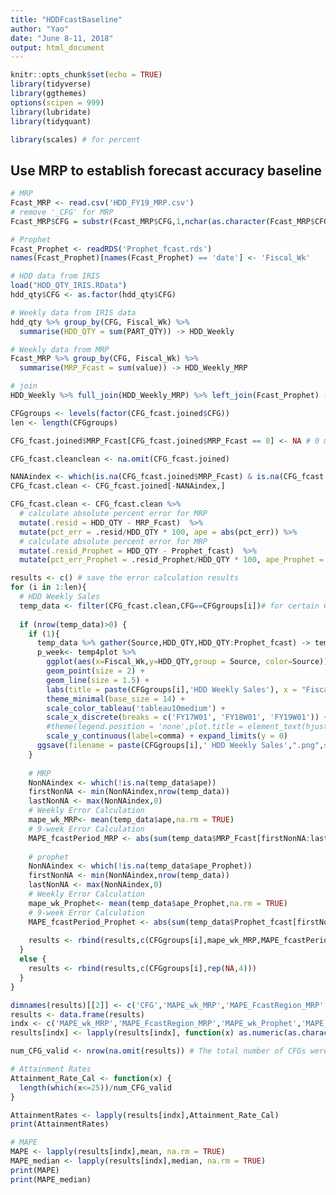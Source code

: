 ---
title: "HDDFcastBaseline"
author: "Yao"
date: "June 8-11, 2018"
output: html_document
---

```{r setup, include=FALSE}
knitr::opts_chunk$set(echo = TRUE)
library(tidyverse)
library(ggthemes)
options(scipen = 999)
library(lubridate)
library(tidyquant)

library(scales) # for percent
```

## Use MRP to establish forecast accuracy baseline

```{r load the data}
# MRP
Fcast_MRP <- read.csv('HDD_FY19_MRP.csv') 
# remove '_CFG' for MRP
Fcast_MRP$CFG = substr(Fcast_MRP$CFG,1,nchar(as.character(Fcast_MRP$CFG))-4)

# Prophet
Fcast_Prophet <- readRDS('Prophet_fcast.rds')
names(Fcast_Prophet)[names(Fcast_Prophet) == 'date'] <- 'Fiscal_Wk'

# HDD data from IRIS
load("HDD_QTY_IRIS.RData")
hdd_qty$CFG <- as.factor(hdd_qty$CFG)
```

```{r Match CFG names}
# Weekly data from IRIS data
hdd_qty %>% group_by(CFG, Fiscal_Wk) %>%
  summarise(HDD_QTY = sum(PART_QTY)) -> HDD_Weekly

# Weekly data from MRP
Fcast_MRP %>% group_by(CFG, Fiscal_Wk) %>%
  summarise(MRP_Fcast = sum(value)) -> HDD_Weekly_MRP

# join
HDD_Weekly %>% full_join(HDD_Weekly_MRP) %>% left_join(Fcast_Prophet) -> CFG_fcast.joined
```

```{r Visualize HDD_QTY and Forecast MRP}
CFGgroups <- levels(factor(CFG_fcast.joined$CFG))
len <- length(CFGgroups)

CFG_fcast.joined$MRP_Fcast[CFG_fcast.joined$MRP_Fcast == 0] <- NA # 0 means no forecast

CFG_fcast.cleanclean <- na.omit(CFG_fcast.joined)

NANAindex <- which(is.na(CFG_fcast.joined$MRP_Fcast) & is.na(CFG_fcast.joined$Prophet_fcast) & is.na(CFG_fcast.joined$HDD_QTY))
CFG_fcast.clean <- CFG_fcast.joined[-NANAindex,]

CFG_fcast.clean <- CFG_fcast.clean %>%
  # calculate absolute percent error for MRP
  mutate(.resid = HDD_QTY - MRP_Fcast)  %>%
  mutate(pct_err = .resid/HDD_QTY * 100, ape = abs(pct_err)) %>%
  # calculate absolute percent error for MRP
  mutate(.resid_Prophet = HDD_QTY - Prophet_fcast)  %>%
  mutate(pct_err_Prophet = .resid_Prophet/HDD_QTY * 100, ape_Prophet = abs(pct_err_Prophet)) 

results <- c() # save the error calculation results
for (i in 1:len){
  # HDD Weekly Sales
  temp_data <- filter(CFG_fcast.clean,CFG==CFGgroups[i])# for certain CFG
  
  if (nrow(temp_data)>0) {
    if (1){
      temp_data %>% gather(Source,HDD_QTY,HDD_QTY:Prophet_fcast) -> temp4plot
      p_week<- temp4plot %>%
        ggplot(aes(x=Fiscal_Wk,y=HDD_QTY,group = Source, color=Source)) +
        geom_point(size = 2) +
        geom_line(size = 1.5) +
        labs(title = paste(CFGgroups[i],'HDD Weekly Sales'), x = "Fiscal Week", y = "Part Quantity") + 
        theme_minimal(base_size = 14) + 
        scale_color_tableau('tableau10medium') + 
        scale_x_discrete(breaks = c('FY17W01', 'FY18W01', 'FY19W01')) +
        #theme(legend.position = 'none',plot.title = element_text(hjust = 0.5)) +
        scale_y_continuous(label=comma) + expand_limits(y = 0)
      ggsave(filename = paste(CFGgroups[i],' HDD Weekly Sales',".png",sep = ''), p_week, width=10)
    }
    
    # MRP
    NonNAindex <- which(!is.na(temp_data$ape))
    firstNonNA <- min(NonNAindex,nrow(temp_data))
    lastNonNA <- max(NonNAindex,0)
    # Weekly Error Calculation
    mape_wk_MRP<- mean(temp_data$ape,na.rm = TRUE)
    # 9-week Error Calculation
    MAPE_fcastPeriod_MRP <- abs(sum(temp_data$MRP_Fcast[firstNonNA:lastNonNA])-sum(temp_data$HDD_QTY[firstNonNA:lastNonNA]))/sum(temp_data$HDD_QTY[firstNonNA:lastNonNA]) * 100
    
    # prophet
    NonNAindex <- which(!is.na(temp_data$ape_Prophet))
    firstNonNA <- min(NonNAindex,nrow(temp_data))
    lastNonNA <- max(NonNAindex,0)
    # Weekly Error Calculation
    mape_wk_Prophet<- mean(temp_data$ape_Prophet,na.rm = TRUE)
    # 9-week Error Calculation
    MAPE_fcastPeriod_Prophet <- abs(sum(temp_data$Prophet_fcast[firstNonNA:lastNonNA])-sum(temp_data$HDD_QTY[firstNonNA:lastNonNA]))/sum(temp_data$HDD_QTY[firstNonNA:lastNonNA]) * 100
    
    results <- rbind(results,c(CFGgroups[i],mape_wk_MRP,MAPE_fcastPeriod_MRP,mape_wk_Prophet,MAPE_fcastPeriod_Prophet))
  }
  else {
    results <- rbind(results,c(CFGgroups[i],rep(NA,4)))
  }
}

dimnames(results)[[2]] <- c('CFG','MAPE_wk_MRP','MAPE_FcastRegion_MRP','MAPE_wk_Prophet','MAPE_FcastRegion_Prophet')
results <- data.frame(results)
indx <- c('MAPE_wk_MRP','MAPE_FcastRegion_MRP','MAPE_wk_Prophet','MAPE_FcastRegion_Prophet')
results[indx] <- lapply(results[indx], function(x) as.numeric(as.character(x)))

num_CFG_valid <- nrow(na.omit(results)) # The total number of CFGs were forecasted.

# Attainment Rates
Attainment_Rate_Cal <- function(x) {
  length(which(x<=25))/num_CFG_valid
}

AttainmentRates <- lapply(results[indx],Attainment_Rate_Cal)
print(AttainmentRates)

# MAPE
MAPE <- lapply(results[indx],mean, na.rm = TRUE)
MAPE_median <- lapply(results[indx],median, na.rm = TRUE)
print(MAPE)
print(MAPE_median)
```

